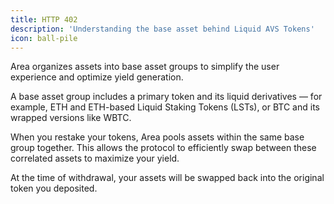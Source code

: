 ```yaml
---
title: HTTP 402
description: 'Understanding the base asset behind Liquid AVS Tokens'
icon: ball-pile
---
```


Area organizes assets into base asset groups to simplify the user experience and optimize yield generation.

A base asset group includes a primary token and its liquid derivatives — for example, ETH and ETH-based Liquid Staking Tokens (LSTs), or BTC and its wrapped versions like WBTC.

When you restake your tokens, Area pools assets within the same base group together. This allows the protocol to efficiently swap between these correlated assets to maximize your yield.

At the time of withdrawal, your assets will be swapped back into the original token you deposited.